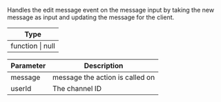 Handles the edit message event on the message input by taking the new message as input and updating the message for the client.

| Type             |
| ---------------- |
| function \| null |

| Parameter | Description                     |
| --------- | ------------------------------- |
| message   | message the action is called on |
| userId    | The channel ID                  |
